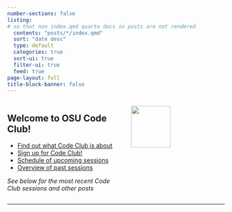 ```yaml
---
number-sections: false
listing:
# so that non index.qmd quarto docs in posts are not rendered  
  contents: "posts/*/index.qmd" 
  sort: "date desc"
  type: default
  categories: true
  sort-ui: true
  filter-ui: true
  feed: true
page-layout: full
title-block-banner: false
---
```


::: columns
::: {.column width="55%"}

## Welcome to OSU Code Club!

- [Find out what Code Club is about](about.qmd)
- [Sign up for Code Club!](https://forms.gle/eYkMvmJShrcANUrt5)
- [Schedule of upcoming sessions](pages/schedule.qmd)
- [Overview of past sessions](pages/previous.qmd)

_See below for the most recent Code Club sessions and other posts_

:::

::: {.column width="45%"}
![](img/codeclub_logo.png){fig-align="center" width="65%"}
:::
:::

-----
